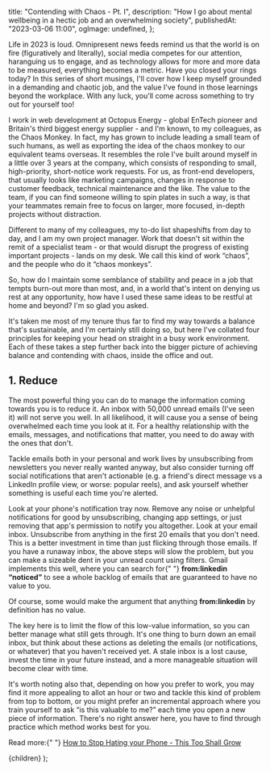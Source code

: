 
  title: "Contending with Chaos - Pt. I",
  description:
    "How I go about mental wellbeing in a hectic job and an overwhelming society",
  publishedAt: "2023-03-06 11:00",
  ogImage: undefined,
};

Life in 2023 is loud. Omnipresent news feeds remind us that the world is on fire (figuratively and literally), social media competes for our attention, haranguing us to engage, and as technology allows for more and more data to be measured, everything becomes a metric. Have you closed your rings today? In this series of short musings, I&apos;ll cover how I keep myself grounded in a demanding and chaotic job, and the value I&apos;ve found in those learnings beyond the workplace. With any luck, you&apos;ll come across something to try out for yourself too!

I work in web development at Octopus Energy - global EnTech pioneer and Britain&apos;s third biggest energy supplier - and I&apos;m known, to my colleagues, as the Chaos Monkey. In fact, my has grown to include leading a small team of such humans, as well as exporting the idea of the chaos monkey to our equivalent teams overseas. It resembles the role I&apos;ve built around myself in a little over 3 years at the company, which consists of responding to small, high-priority, short-notice work requests. For us, as front-end developers, that usually looks like marketing campaigns, changes in response to customer feedback, technical maintenance and the like. The value to the team, if you can find someone willing to spin plates in such a way, is that your teammates remain free to focus on larger, more focused, in-depth projects without distraction.

Different to many of my colleagues, my to-do list shapeshifts from day to day, and I am my own project manager. Work that doesn&apos;t sit within the remit of a specialist team - or that would disrupt the progress of existing important projects - lands on my desk. We call this kind of work “chaos”, and the people who do it “chaos monkeys”.

So, how do I maintain some semblance of stability and peace in a job that tempts burn-out more than most, and, in a world that&apos;s intent on denying us rest at any opportunity, how have I used these same ideas to be restful at home and beyond? I&apos;m so glad you asked.

It&apos;s taken me most of my tenure thus far to find my way towards a balance that&apos;s sustainable, and I&apos;m certainly still doing so, but here I&apos;ve collated four principles for keeping your head on straight in a busy work environment. Each of these takes a step further back into the bigger picture of achieving balance and contending with chaos, inside the office and out.

## 1. Reduce

The most powerful thing you can do to manage the information coming towards you is to reduce it. An inbox with 50,000 unread emails (I&apos;ve seen it) will not serve you well. In all likelihood, it will cause you a sense of being overwhelmed each time you look at it. For a healthy relationship with the emails, messages, and notifications that matter, you need to do away with the ones that don&apos;t.

Tackle emails both in your personal and work lives by unsubscribing from newsletters you never really wanted anyway, but also consider turning off social notifications that aren&apos;t actionable (e.g. a friend&apos;s direct message vs a LinkedIn profile view, or worse: popular reels), and ask yourself whether something is useful each time you&apos;re alerted.

<Callout variant="blue">
  Look at your phone&apos;s notification tray now. Remove any noise or unhelpful
  notifications for good by unsubscribing, changing app settings, or just
  removing that app&apos;s permission to notify you altogether.
</Callout>

<Callout variant="blue">
  Look at your email inbox. Unsubscribe from anything in the first 20 emails
  that you don&apos;t need. This is a better investment in time than just
  flicking through those emails.
</Callout>

<Callout variant="blue">
  If you have a runaway inbox, the above steps will slow the problem, but you
  can make a sizeable dent in your unread count using filters. Gmail implements
  this well, where you can search for{" "}
  <strong>from:linkedin &ldquo;noticed&rdquo;</strong> to see a whole backlog of
  emails that are guaranteed to have no value to you.
</Callout>

Of course, some would make the argument that anything <strong>from:linkedin</strong> by definition has no value.

The key here is to limit the flow of this low-value information, so you can better manage what still gets through. It&apos;s one thing to burn down an email inbox, but think about these actions as deleting the emails (or notifications, or whatever) that you haven&apos;t received yet. A stale inbox is a lost cause, invest the time in your future instead, and a more manageable situation will become clear with time.

It&apos;s worth noting also that, depending on how you prefer to work, you may find it more appealing to allot an hour or two and tackle this kind of problem from top to bottom, or you might prefer an incremental approach where you train yourself to ask “is this valuable to me?” each time you open a new piece of information. There&apos;s no right answer here, you have to find through practice which method works best for you.

<Callout variant="purple">
  Read more:{" "}
  <a href="https://thistooshallgrow.com/blog/stop-hating-phone" target="_blank">
    How to Stop Hating your Phone - This Too Shall Grow
  </a>
</Callout>

  <PostLayout meta={meta}>{children}</PostLayout>
);
